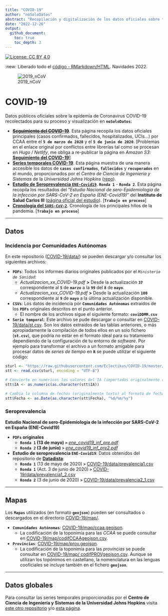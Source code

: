 ```yaml
---
title: "COVID-19"
author: "noSoloDatos"
abstract: "Recopilación y digitalización de los datos oficiales sobre **COVID-19** entre el 5 de marzo y el 5 de junio de 2020" 
date: "2022-12-26"
output:
  github_document:
    toc: true
    toc_depth: 3
---
```


[![License: CC BY 4.0](https://img.shields.io/badge/License-CC%20BY%204.0-lightgrey.svg)](https://creativecommons.org/licenses/by/4.0/deed.es target="_blank")

:new: Liberado todo el [código - RMarkdown/HTML](https://github.com/Eclectikus/COVID-19/tree/master/code). Navidades 2022.

![2019_nCoV](https://github.com/Eclectikus/COVID-19/blob/master/img/2019_nCoV600x.png "2019_nCoV")

# COVID-19

Datos públicos oficiales sobre la epidemia de Coronavirus COVID-19 recolectados para su proceso y visualización en **`noSoloDatos`**:

- <s>[**Seguimiento del COVID-19**](https://nosolodatos.netlify.com/es/covid19/coronavirus)</s>. Esta página recopila los datos oficiales principales (casos confirmados, fallecidos, hospitalizados, UCIs...) por CCAA entre el **`5 de marzo de 2020`** y el **`5 de junio de 2020`**. [Problemas en el enlace original por conflictos entre librerías tal como se procesan en *Hugo* / *Netlify*, me obliga a re-publicar la página en *Amazon S3*: [**Seguimiento del COVID-19**](https://nosolodatos.page.link/covid19)]
- [**Series temporales COVID-19**](https://eclectikus.github.io/jhutimeseries/). Esta página muestra de una manera accesible los datos de **`casos confirmados`**, **`fallecidos`** y **`recuperados`** en el mundo, proporcionados por el *Centro de Ciencia de Ingeniería y Sistemas* de la *Universidad Johns Hopkins* ([repo](https://github.com/CSSEGISandData/COVID-19)).
- [**Estudio de Seroprevalencia `ENE-Covid19`**](https://nosolodatos.netlify.app/es/covid19/seroprev). **`Ronda 1`** - **`Ronda 2`**. Esta página recopila los resultados del "*Estudio Nacional de sero-Epidemiología de la infección por SARS-CoV-2 en España (ENE-Covid19)*" del **Instituto de Salud Carlos III** ([página oficial del estudio](https://portalcne.isciii.es/enecovid19/)). [**`Trabajo en proceso`**]
- [**Cronología del `SARS-CoV-2`**](https://nosolodatos.netlify.app/es/covid19/crono). Cronología de los principales hitos de la pandemia. [**`Trabajo en proceso`**]

---

## Datos

### Incidencia por Comunidades Autónomas

En este repositorio ([COVID-19/data/](https://github.com/Eclectikus/COVID-19/tree/master/data)) se pueden descargar y/o consultar los siguientes archivos:

- **`PDFs`**: Todos los informes diarios originales publicados por el *`Ministerio de Sanidad`*:
  - *Actualizacion_xx_COVID-19.pdf* **>**  Desde la actualización **`37`** correspondiente al **`5`** de **`marzo`** a la **`99`** del **`8`** de **`mayo`**.
  - *Actualizacion_xxx_COVID-19.pdf* **>**  Desde la actualización **`100`** correspondiente al **`9`** de **`mayo`** a la última actualización disponible.

- **`CSVs`**: Los datos de incidencia por **`Comunidades Autónomas`** extraídos de los **`PDFs`** originales descritos en el punto anterior.
  - El nombre de los archivos sigue el siguiente formato: **`coviDDMM.csv`**

- **`Serie temporal`**: Este archivo se pude descargar o consultar en [COVID-19/data/st.csv](https://github.com/Eclectikus/COVID-19/blob/master/data/st.csv). Son los datos extraídos de las tablas anteriores, o más apropiadamente la compilación de todos ellos en un solo fichero (**`st.csv`**), que podría no estar en el formato ideal para su tratamiento dependiendo de la configuración de tu entorno de *software*. Por ejemplo para transformar el archivo a un formato amigable para procesar datos de *series de tiempo* en **`R`** se puede utilizar el siguiente código:

~~~~R
sturl <- "https://raw.githubusercontent.com/Eclectikus/COVID-19/master/data/st.csv"
stt <- read.csv(sturl, encoding = "UTF-8")

# Convierte en numéricos los valores del IA (importados originalmente como texto):
stt$IA <- as.numeric(as.character(stt$IA))

# Cambia la columna de fechas (originalmente texto) al formato de fecha utilizado por R:
stt$Fecha <- as.Date(as.character(stt$Fecha), "%d/%m/%y")

~~~~

### Seroprevalencia

**Estudio Nacional de sero-Epidemiología de la infección por SARS-CoV-2 en España (ENE-Covid19)**

- **`PDFs` originales**
  - **`Ronda 1` (13 de mayo)** **`>`** [*ene_covid19_inf_pre.pdf*](https://github.com/Eclectikus/COVID-19/blob/master/data/ene_covid19_inf_pre.pdf)
  - **`Ronda 2` (3 de junio)** **`>`** [*ene_covid19_inf_pre2.pdf*](https://github.com/Eclectikus/COVID-19/blob/master/data/ene_covid19_inf_pre2.pdf)

- **Estudio de seroprevalencia `ENE-Covid19`**: Datos obtenidos del repositorio de [**Datadista**](https://github.com/datadista/datasets/tree/master/COVID%2019):  
  - **`Ronda 1`** (13 de mayo de 2020) **`>`** [COVID-19/data/prevalencia1.csv](https://github.com/Eclectikus/COVID-19/blob/master/data/prevalencia1.csv)
  - **`Ronda 1`** (Act. 3 de junio de 2020) **`>`** [COVID-19/data/prevalencia1_2.csv](https://github.com/Eclectikus/COVID-19/blob/master/data/prevalencia1_2.csv)
  - **`Ronda 2`** (3 de junio de 2020) **`>`** [COVID-19/data/prevalencia2_1.csv](https://github.com/Eclectikus/COVID-19/blob/master/data/prevalencia2_1.csv)

---

## Mapas

Los **`Mapas`** utilizados (en formato **`geojson`**) pueden ser consultados o descargados en el directorio [COVID-19/map/](https://github.com/Eclectikus/COVID-19/tree/master/map).

- **`Comunidades Autónomas`**: [COVID-19/map/ccaa.geojson](https://github.com/Eclectikus/COVID-19/blob/master/map/ccaa.geojson).
  - La codificación de la toponimia para las *CCAA* se puede consultar en [COVID-19/map/codifCCAAgeojson.csv](https://github.com/Eclectikus/COVID-19/blob/master/map/codifCCAAgeojson.csv).
- **`Provincias`**: [COVID-19/map/prov.geojson](https://github.com/Eclectikus/COVID-19/blob/master/map/prov.geojson).
  - La codificación de la toponimia para las *provincias* se puede consultar en [COVID-19/map/ 	codifPROVgeojson.csv](https://github.com/Eclectikus/COVID-19/blob/master/map/codifPROVgeojson.csv). Aunque se utilizan los topónimos en castellano, la nomenclatura en las lenguas cooficiales se incluye también en el fichero **`geojson`**.

---

## Datos globales

Para consultar las series temporales proporcionadas por el **Centro de Ciencia de Ingeniería y Sistemas de la Universidad Johns Hopkins** visita [este otro repositorio](https://github.com/Eclectikus/jhutimeseries) y/o [esta página](https://eclectikus.github.io/jhutimeseries/).